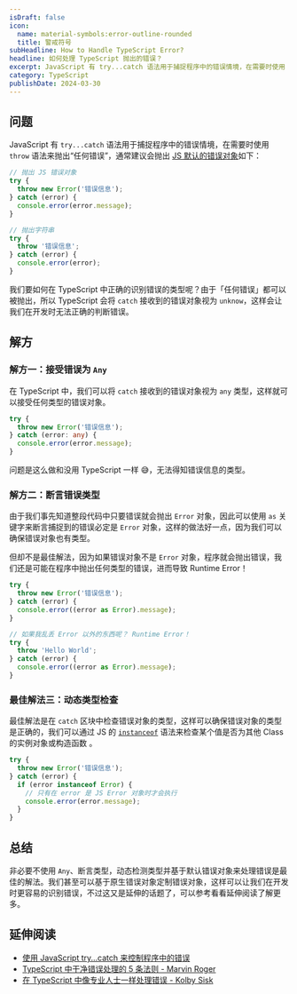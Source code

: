 ```yaml
---
isDraft: false
icon:
  name: material-symbols:error-outline-rounded
  title: 警戒符号
subHeadline: How to Handle TypeScript Error?
headline: 如何处理 TypeScript 抛出的错误？
excerpt: JavaScript 有 try...catch 语法用于捕捉程序中的错误情境，在需要时使用 throw 语法来抛出「任何错误」，通常建议会抛出 JS 默认的错误对象，但在 TypeScript 要怎么做才能确保抛出的错误的类型？
category: TypeScript
publishDate: 2024-03-30
---
```


## 问题

JavaScript 有 `try...catch` 语法用于捕捉程序中的错误情境，在需要时使用 `throw` 语法来抛出“任何错误”，通常建议会抛出 [JS 默认的错误对象](https://developer.mozilla.org/en-US/docs/Web/JavaScript/Reference/Global_Objects/Error)如下：

```js
// 抛出 JS 错误对象
try {
  throw new Error('错误信息');
} catch (error) {
  console.error(error.message);
}

// 抛出字符串
try {
  throw '错误信息';
} catch (error) {
  console.error(error);
}
```

我们要如何在 TypeScript 中正确的识别错误的类型呢？由于「任何错误」都可以被抛出，所以 TypeScript 会将 `catch` 接收到的错误对象视为 `unknow`，这样会让我们在开发时无法正确的判断错误。

## 解方

### 解方一：接受错误为 `Any`

在 TypeScript 中，我们可以将 `catch` 接收到的错误对象视为 `any` 类型，这样就可以接受任何类型的错误对象。

```ts
try {
  throw new Error('错误信息');
} catch (error: any) {
  console.error(error.message);
}
```

问题是这么做和没用 TypeScript 一样 😅，无法得知错误信息的类型。

### 解方二：断言错误类型

由于我们事先知道整段代码中只要错误就会抛出 `Error` 对象，因此可以使用 `as` 关键字来断言捕捉到的错误必定是 `Error` 对象，这样的做法好一点，因为我们可以确保错误对象也有类型。

但却不是最佳解法，因为如果错误对象不是 `Error` 对象，程序就会抛出错误，我们还是可能在程序中抛出任何类型的错误，进而导致 Runtime Error！

```ts
try {
  throw new Error('错误信息');
} catch (error) {
  console.error((error as Error).message);
}

// 如果我乱丢 Error 以外的东西呢？ Runtime Error！
try {
  throw 'Hello World';
} catch (error) {
  console.error((error as Error).message);
}
```

### 最佳解法三：动态类型检查

最佳解法是在 `catch` 区块中检查错误对象的类型，这样可以确保错误对象的类型是正确的，我们可以通过 JS 的 [`instanceof`](https://developer.mozilla.org/en-US/docs/Web/JavaScript/Reference/Operators/instanceof) 语法来检查某个值是否为其他 Class 的实例对象或构造函数 。

```ts
try {
  throw new Error('错误信息');
} catch (error) {
  if (error instanceof Error) {
    // 只有在 error 是 JS Error 对象时才会执行
    console.error(error.message);
  }
}
```

## 总结

非必要不使用 `Any`、断言类型，动态检测类型并基于默认错误对象来处理错误是最佳的解法。我们甚至可以基于原生错误对象定制错误对象，这样可以让我们在开发时更容易的识别错误，不过这又是延伸的话题了，可以参考看看延伸阅读了解更多。

## 延伸阅读

- [使用 JavaScript try...catch 来控制程序中的错误](https://www.webdong.dev/post/try-to-catch-errors/)
- [TypeScript 中干净错误处理的 5 条法则 - Marvin Roger](https://medium.com/with-orus/the-5-commandments-of-clean-error-handling-in-typescript-93a9cbdf1af5)
- [在 TypeScript 中像专业人士一样处理错误 - Kolby Sisk](https://engineering.udacity.com/handling-errors-like-a-pro-in-typescript-d7a314ad4991)
